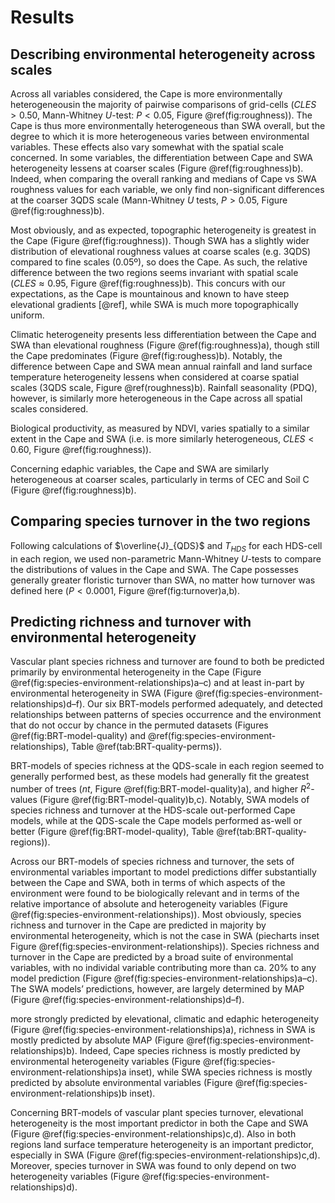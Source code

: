 # Results

## Describing environmental heterogeneity across scales

Across all variables considered, the Cape is more environmentally heterogeneous<!--(i.e. grid-cells are more different from each of their neighbouring cells)-->in the majority of pairwise comparisons of grid-cells ($CLES > 0.50$, Mann-Whitney $U$-test: $P < 0.05$, Figure \@ref(fig:roughness)). The Cape is thus more environmentally heterogeneous than SWA overall, but the degree to which it is more heterogeneous varies between environmental variables. These effects also vary somewhat with the spatial scale concerned. In some variables, the differentiation between Cape and SWA heterogeneity lessens at coarser scales (Figure \@ref(fig:roughness)b). Indeed, when comparing the overall ranking and medians of Cape vs SWA roughness values for each variable, we only find non-significant differences at the coarser 3QDS scale (Mann-Whitney $U$ tests, $P > 0.05$, Figure \@ref(fig:roughness)b).

Most obviously, and as expected, topographic heterogeneity is greatest in the Cape (Figure \@ref(fig:roughness)). Though SWA has a slightly wider distribution of elevational roughness values at coarse scales (e.g. 3QDS) compared to fine scales (0.05º), so does the Cape. As such, the relative difference between the two regions seems invariant with spatial scale ($CLES \approx 0.95$, Figure \@ref(fig:roughness)b). This concurs with our expectations, as the Cape is mountainous and known to have steep elevational gradients [@ref], while SWA is much more topographically uniform.

<!--
Intuitively, then, elevation serves as a "benchmark test" for our comparisons of EH here, as it is well known and expected that the Cape should be more elevationally heterogeneous than SWA. Additionally, we can conclude that although there are greater extreme values of Cape elevational roughness at 0.05º x 0.05º scales, larger sections of land (i.e. 3QDS-cells) are are more different from each other in the Cape than the same sized sections are different from each other in SWA.
-->

Climatic heterogeneity presents less differentiation between the Cape and SWA than elevational roughness (Figure \@ref(fig:roughness)a), though still the Cape predominates (Figure \@ref(fig:roughess)b). Notably, the difference between Cape and SWA mean annual rainfall and land surface temperature heterogeneity lessens when considered at coarse spatial scales (3QDS scale, Figure \@ref(roughness)b). Rainfall seasonality (PDQ), however, is similarly more heterogeneous in the Cape across all spatial scales considered.

Biological productivity, as measured by NDVI, varies spatially to a similar extent in the Cape and SWA (i.e. is more similarly heterogeneous, $CLES < 0.60$, Figure \@ref(fig:roughness)).

Concerning edaphic variables, the Cape and SWA are similarly heterogeneous at coarser scales, particularly in terms of CEC and Soil C (Figure \@ref(fig:roughness)b).

## Comparing species turnover in the two regions

Following calculations of $\overline{J}_{QDS}$ and $T_{HDS}$ for each HDS-cell in each region, we used non-parametric Mann-Whitney $U$-tests to compare the distributions of values in the Cape and SWA. The Cape possesses generally greater floristic turnover than SWA, no matter how turnover was defined here ($P < 0.0001$, Figure \@ref(fig:turnover)a,b).

## Predicting richness and turnover with environmental heterogeneity

Vascular plant species richness and turnover are found to both be predicted primarily by environmental heterogeneity in the Cape (Figure \@ref(fig:species-environment-relationships)a--c) and at least in-part by environmental heterogeneity in SWA (Figure \@ref(fig:species-environment-relationships)d--f). Our six BRT-models performed adequately, and detected relationships between patterns of species occurrence and the environment that do not occur by chance in the permuted datasets (Figures \@ref(fig:BRT-model-quality) and \@ref(fig:species-environment-relationships), Table \@ref(tab:BRT-quality-perms)).

BRT-models of species richness at the QDS-scale in each region seemed to generally performed best, as these models had generally fit the greatest number of trees ($nt$, Figure \@ref(fig:BRT-model-quality)a), and higher $R^2$-values (Figure \@ref(fig:BRT-model-quality)b,c). Notably, SWA models of species richness and turnover at the HDS-scale out-performed Cape models, while at the QDS-scale the Cape models performed as-well or better (Figure \@ref(fig:BRT-model-quality), Table \@ref(tab:BRT-quality-regions)).

Across our BRT-models of species richness and turnover, the sets of environmental variables important to model predictions differ substantially between the Cape and SWA, both in terms of which aspects of the environment were found to be biologically relevant and in terms of the relative importance of absolute and heterogeneity variables (Figure \@ref(fig:species-environment-relationships)). Most obviously, species richness and turnover in the Cape are predicted in majority by environmental heterogeneity, which is not the case in SWA (piecharts inset Figure \@ref(fig:species-environment-relationships)). Species richness and turnover in the Cape are predicted by a broad suite of environmental variables, with no individal variable contributing more than ca. 20% to any model prediction (Figure \@ref(fig:species-environment-relationships)a--c). The SWA models' predictions, however, are largely determined by MAP (Figure \@ref(fig:species-environment-relationships)d--f).

more strongly predicted by elevational, climatic and edaphic heterogeneity (Figure \@ref(fig:species-environment-relationships)a), richness in SWA is mostly predicted by absolute MAP (Figure \@ref(fig:species-environment-relationships)b). Indeed, Cape species richness is mostly predicted by environmental heterogeneity variables (Figure \@ref(fig:species-environment-relationships)a inset), while SWA species richness is mostly predicted by absolute environmental variables (Figure \@ref(fig:species-environment-relationships)b inset).

Concerning BRT-models of vascular plant species turnover, elevational heterogeneity is the most important predictor in both the Cape and SWA (Figure \@ref(fig:species-environment-relationships)c,d). Also in both regions land surface temperature heterogeneity is an important predictor, especially in SWA (Figure \@ref(fig:species-environment-relationships)c,d). Moreover, species turnover in SWA was found to only depend on two heterogeneity variables (Figure \@ref(fig:species-environment-relationships)d).
